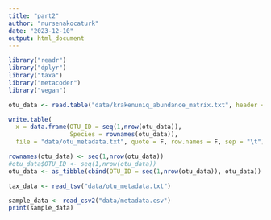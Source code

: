 ```yaml
---
title: "part2"
author: "nursenakocaturk"
date: "2023-12-10"
output: html_document
---
```


```r
library("readr")
library("dplyr")
library("taxa")
library("metacoder")
library("vegan")
```


```r
otu_data <- read.table("data/krakenuniq_abundance_matrix.txt", header = T, sep = "\t")

write.table(
  x = data.frame(OTU_ID = seq(1,nrow(otu_data)), 
                 Species = rownames(otu_data)), 
  file = "data/otu_metadata.txt", quote = F, row.names = F, sep = "\t")

rownames(otu_data) <- seq(1,nrow(otu_data))
#otu_data$OTU_ID <- seq(1,nrow(otu_data))
otu_data <- as_tibble(cbind(OTU_ID = seq(1,nrow(otu_data)), otu_data))
```


```r
tax_data <- read_tsv("data/otu_metadata.txt")
```

```r
sample_data <- read_csv2("data/metadata.csv")
print(sample_data)
```




























